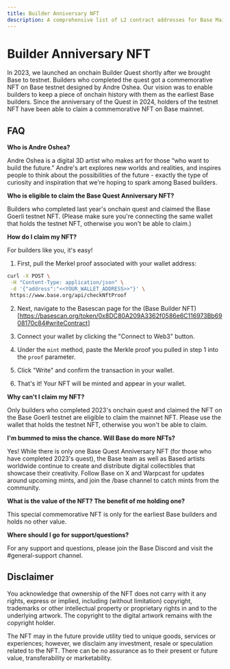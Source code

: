```yaml
---
title: Builder Anniversary NFT
description: A comprehensive list of L2 contract addresses for Base Mainnet and Base Testnet, including links to their respective blockchain explorers.
---
```


# Builder Anniversary NFT

In 2023, we launched an onchain Builder Quest shortly after we brought Base to
testnet. Builders who completed the quest got a commemorative NFT on Base testnet
designed by Andre Oshea. Our vision was to enable builders to keep a piece of
onchain history with them as the earliest Base builders. Since the anniversary
of the Quest in 2024, holders of the testnet NFT have been able to claim
a commemorative NFT on Base mainnet.

## FAQ

**Who is Andre Oshea?**

Andre Oshea is a digital 3D artist who makes art for those “who want to build
the future.” Andre's art explores new worlds and realities, and inspires people
to think about the possibilities of the future - exactly the type of curiosity
and inspiration that we're hoping to spark among Based builders.

**Who is eligible to claim the Base Quest Anniversary NFT?**

Builders who completed last year's onchain quest and claimed the Base Goerli
testnet NFT. (Please make sure you're connecting the same wallet that holds the
testnet NFT, otherwise you won't be able to claim.)

**How do I claim my NFT?**

For builders like you, it's easy!

1. First, pull the Merkel proof associated with your wallet address:

```bash
curl -X POST \
 -H "Content-Type: application/json" \
 -d '{"address":"<<YOUR_WALLET_ADDRESS>>"}' \
 https://www.base.org/api/checkNftProof
```

2. Next, navigate to the Basescan page for the (Base Builder NFT)[https://basescan.org/token/0x8DC80A209A3362f0586e6C116973Bb6908170c84#writeContract]

3. Connect your wallet by clicking the "Connect to Web3" button.

4. Under the `mint` method, paste the Merkle proof you pulled in step 1 into the
   `proof` parameter.

5. Click "Write" and confirm the transaction in your wallet.

6. That's it! Your NFT will be minted and appear in your wallet.

**Why can't I claim my NFT?**

Only builders who completed 2023's onchain quest and claimed the NFT on the Base
Goerli testnet are eligible to claim the mainnet NFT. Please use the wallet that
holds the testnet NFT, otherwise you won't be able to claim.

**I'm bummed to miss the chance. Will Base do more NFTs?**

Yes! While there is only one Base Quest Anniversary NFT (for those who have
completed 2023's quest), the Base team as well as Based artists worldwide
continue to create and distribute digital collectibles that showcase their
creativity. Follow Base on X and Warpcast for updates around upcoming mints, and
join the /base channel to catch mints from the community.

**What is the value of the NFT? The benefit of me holding one?**

This special commemorative NFT is only for the earliest Base builders and holds
no other value.

**Where should I go for support/questions?**

For any support and questions, please join the Base Discord and visit the
#general-support channel.

## Disclaimer

You acknowledge that ownership of the NFT does not carry with it any rights,
express or implied, including (without limitation) copyright, trademarks or
other intellectual property or proprietary rights in and to the underlying
artwork. The copyright to the digital artwork remains with the copyright holder.

The NFT may in the future provide utility tied to unique goods, services or
experiences; however, we disclaim any investment, resale or speculation related
to the NFT. There can be no assurance as to their present or future value,
transferability or marketability.
